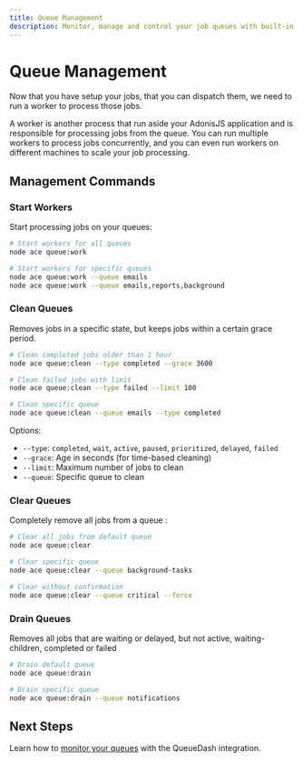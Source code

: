 ```yaml
---
title: Queue Management
description: Monitor, manage and control your job queues with built-in commands and APIs
---
```


# Queue Management

Now that you have setup your jobs, that you can dispatch them, we need to run a worker to process those jobs.

A worker is another process that run aside your AdonisJS application and is responsible for processing jobs from the queue. You can run multiple workers to process jobs concurrently, and you can even run workers on different machines to scale your job processing.

## Management Commands

### Start Workers

Start processing jobs on your queues:

```bash
# Start workers for all queues
node ace queue:work

# Start workers for specific queues
node ace queue:work --queue emails
node ace queue:work --queue emails,reports,background
```

### Clean Queues

Removes jobs in a specific state, but keeps jobs within a certain grace period.

```bash
# Clean completed jobs older than 1 hour
node ace queue:clean --type completed --grace 3600

# Clean failed jobs with limit
node ace queue:clean --type failed --limit 100

# Clean specific queue
node ace queue:clean --queue emails --type completed
```

Options:
- `--type`: `completed`, `wait`, `active`, `paused`, `prioritized`, `delayed`, `failed`
- `--grace`: Age in seconds (for time-based cleaning)
- `--limit`: Maximum number of jobs to clean
- `--queue`: Specific queue to clean

### Clear Queues

Completely remove all jobs from a queue :

```bash
# Clear all jobs from default queue
node ace queue:clear

# Clear specific queue
node ace queue:clear --queue background-tasks

# Clear without confirmation
node ace queue:clear --queue critical --force
```

### Drain Queues

Removes all jobs that are waiting or delayed, but not active, waiting-children, completed or failed

```bash
# Drain default queue
node ace queue:drain

# Drain specific queue
node ace queue:drain --queue notifications
```

## Next Steps

Learn how to [monitor your queues](/guides/queue-dashboard.mdx) with the QueueDash integration.
